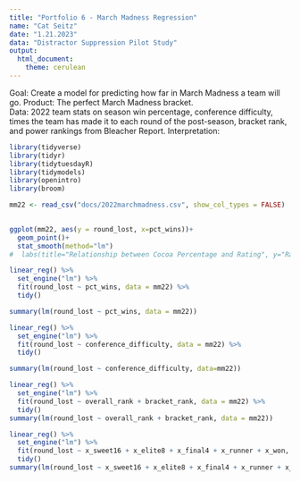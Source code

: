 ```yaml
---
title: "Portfolio 6 - March Madness Regression"
name: "Cat Seitz"
date: "1.21.2023"
data: "Distractor Suppression Pilot Study"
output: 
  html_document: 
    theme: cerulean
---
```


Goal: Create a model for predicting how far in March Madness a team will go. 
Product: The perfect March Madness bracket.  
Data: 2022 team stats on season win percentage, conference difficulty, times the team has made it to each round of the post-season, bracket rank, and power rankings from Bleacher Report. 
Interpretation: 


```r
library(tidyverse) 
library(tidyr)
library(tidytuesdayR)
library(tidymodels)
library(openintro)
library(broom)
```


```r

mm22 <- read_csv("docs/2022marchmadness.csv", show_col_types = FALSE)
  
```


```r


ggplot(mm22, aes(y = round_lost, x=pct_wins))+
  geom_point()+
  stat_smooth(method="lm")
#  labs(title="Relationship between Cocoa Percentage and Rating", y="Rating", x="Cocoa Percentage")


```

```r

linear_reg() %>%
  set_engine("lm") %>%
  fit(round_lost ~ pct_wins, data = mm22) %>%
  tidy()

summary(lm(round_lost ~ pct_wins, data = mm22))
```

```r

linear_reg() %>%
  set_engine("lm") %>%
  fit(round_lost ~ conference_difficulty, data = mm22) %>%
  tidy()

summary(lm(round_lost ~ conference_difficulty, data=mm22))

```


```r

linear_reg() %>%
  set_engine("lm") %>%
  fit(round_lost ~ overall_rank + bracket_rank, data = mm22) %>%
  tidy()
summary(lm(round_lost ~ overall_rank + bracket_rank, data = mm22))

```


```r

linear_reg() %>%
  set_engine("lm") %>%
  fit(round_lost ~ x_sweet16 + x_elite8 + x_final4 + x_runner + x_won, data = mm22) %>%
  tidy()
summary(lm(round_lost ~ x_sweet16 + x_elite8 + x_final4 + x_runner + x_won, data = mm22))

```











